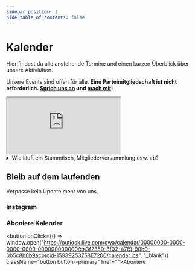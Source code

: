 ```yaml
---
sidebar_position: 1
hide_table_of_contents: false
---
```


# Kalender

Hier findest du alle anstehende Termine und einen kurzen Überblick über unsere Aktivitäten.

Unsere Events sind offen für alle. **Eine Parteimitgliedschaft ist nicht erforderlich. [Sprich uns an](mailto:Johannes.Rupieper@mac.com) und [mach mit](/machmit)!** 

<iframe 
  id="calendar-view"
  src='https://outlook.live.com/owa/calendar/00000000-0000-0000-0000-000000000000/ca3f2350-3f02-47f9-90b0-0b5c8b0b9acb/cid-15939253758E7200/index.html' ></iframe>

<details>
  <summary>Wie läuft ein Stammtisch, Mitgliederversammlung usw. ab?</summary>
  <div>


### Mitgliederversammlung

### Stammtisch

  </div>
</details>

## Bleib auf dem laufenden

Verpasse kein Update mehr von uns. 

### Instagram

### Aboniere Kalender

<button
  onClick={() => window.open("https://outlook.live.com/owa/calendar/00000000-0000-0000-0000-000000000000/ca3f2350-3f02-47f9-90b0-0b5c8b0b9acb/cid-15939253758E7200/calendar.ics", "_blank")}
  className="button button--primary"
  href="">Aboniere</button>


